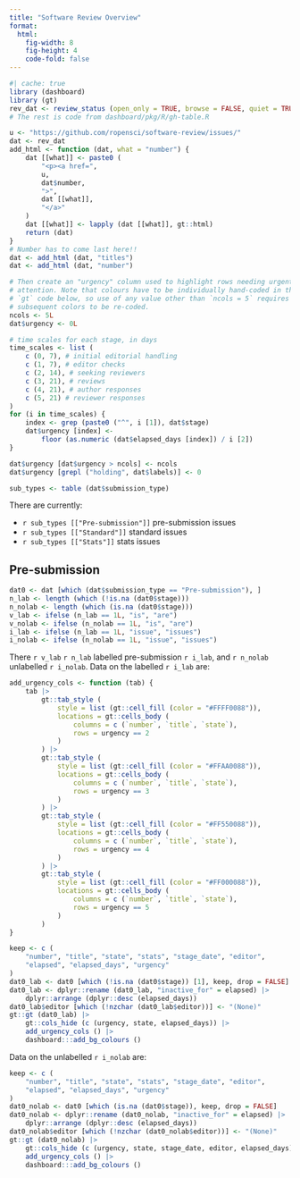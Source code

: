 ```yaml
---
title: "Software Review Overview"
format: 
  html:
    fig-width: 8
    fig-height: 4
    code-fold: false
---
```


```r
#| cache: true
library (dashboard)
library (gt)
rev_dat <- review_status (open_only = TRUE, browse = FALSE, quiet = TRUE)
# The rest is code from dashboard/pkg/R/gh-table.R
```

```r
u <- "https://github.com/ropensci/software-review/issues/"
dat <- rev_dat
add_html <- function (dat, what = "number") {
    dat [[what]] <- paste0 (
        "<p><a href=",
        u,
        dat$number,
        ">",
        dat [[what]],
        "</a>"
    )
    dat [[what]] <- lapply (dat [[what]], gt::html)
    return (dat)
}
# Number has to come last here!!
dat <- add_html (dat, "titles")
dat <- add_html (dat, "number")
```

```r
# Then create an "urgency" column used to highlight rows needing urgent
# attention. Note that colours have to be individually hand-coded in the
# `gt` code below, so use of any value other than `ncols = 5` requires the
# subsequent colors to be re-coded.
ncols <- 5L
dat$urgency <- 0L

# time scales for each stage, in days
time_scales <- list (
    c (0, 7), # initial editorial handling
    c (1, 7), # editor checks
    c (2, 14), # seeking reviewers
    c (3, 21), # reviews
    c (4, 21), # author responses
    c (5, 21) # reviewer responses
)
for (i in time_scales) {
    index <- grep (paste0 ("^", i [1]), dat$stage)
    dat$urgency [index] <-
        floor (as.numeric (dat$elapsed_days [index]) / i [2])
}

dat$urgency [dat$urgency > ncols] <- ncols
dat$urgency [grepl ("holding", dat$labels)] <- 0
```

```r
sub_types <- table (dat$submission_type)
```

There are currently:<br>

- `r sub_types [["Pre-submission"]]` pre-submission issues<br>
- `r sub_types [["Standard"]]` standard issues<br>
- `r sub_types [["Stats"]]` stats issues

## Pre-submission

```r
dat0 <- dat [which (dat$submission_type == "Pre-submission"), ]
n_lab <- length (which (!is.na (dat0$stage)))
n_nolab <- length (which (is.na (dat0$stage)))
v_lab <- ifelse (n_lab == 1L, "is", "are")
v_nolab <- ifelse (n_nolab == 1L, "is", "are")
i_lab <- ifelse (n_lab == 1L, "issue", "issues")
i_nolab <- ifelse (n_nolab == 1L, "issue", "issues")
```

There `r v_lab` `r n_lab` labelled pre-submission `r i_lab`, and `r n_nolab`
unlabelled `r i_nolab`. Data on the labelled `r i_lab` are:

```r
add_urgency_cols <- function (tab) {
    tab |>
        gt::tab_style (
            style = list (gt::cell_fill (color = "#FFFF0088")),
            locations = gt::cells_body (
                columns = c (`number`, `title`, `state`),
                rows = urgency == 2
            )
        ) |>
        gt::tab_style (
            style = list (gt::cell_fill (color = "#FFAA0088")),
            locations = gt::cells_body (
                columns = c (`number`, `title`, `state`),
                rows = urgency == 3
            )
        ) |>
        gt::tab_style (
            style = list (gt::cell_fill (color = "#FF550088")),
            locations = gt::cells_body (
                columns = c (`number`, `title`, `state`),
                rows = urgency == 4
            )
        ) |>
        gt::tab_style (
            style = list (gt::cell_fill (color = "#FF000088")),
            locations = gt::cells_body (
                columns = c (`number`, `title`, `state`),
                rows = urgency == 5
            )
        )
}
```


::: {style="all.initial;"}
```r
keep <- c (
    "number", "title", "state", "stats", "stage_date", "editor",
    "elapsed", "elapsed_days", "urgency"
)
dat0_lab <- dat0 [which (!is.na (dat0$stage)) [1], keep, drop = FALSE]
dat0_lab <- dplyr::rename (dat0_lab, "inactive_for" = elapsed) |>
    dplyr::arrange (dplyr::desc (elapsed_days))
dat0_lab$editor [which (!nzchar (dat0_lab$editor))] <- "(None)"
gt::gt (dat0_lab) |>
    gt::cols_hide (c (urgency, state, elapsed_days)) |>
    add_urgency_cols () |>
    dashboard:::add_bg_colours ()
```
:::


Data on the unlabelled `r i_nolab` are:

::: {style="all.initial;"}
```r
keep <- c (
    "number", "title", "state", "stats", "stage_date", "editor",
    "elapsed", "elapsed_days", "urgency"
)
dat0_nolab <- dat0 [which (is.na (dat0$stage)), keep, drop = FALSE]
dat0_nolab <- dplyr::rename (dat0_nolab, "inactive_for" = elapsed) |>
    dplyr::arrange (dplyr::desc (elapsed_days))
dat0_nolab$editor [which (!nzchar (dat0_nolab$editor))] <- "(None)"
gt::gt (dat0_nolab) |>
    gt::cols_hide (c (urgency, state, stage_date, editor, elapsed_days)) |>
    add_urgency_cols () |>
    dashboard:::add_bg_colours ()
```
:::
